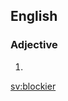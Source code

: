 ==English==

===Adjective===
{{head|en|adjective comparative form}}

# {{en-comparative of|blocky}}

[[sv:blockier]]
